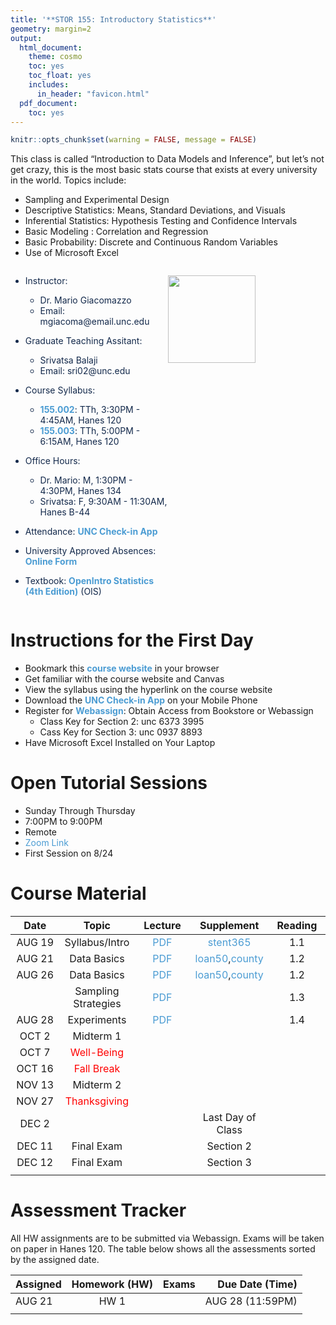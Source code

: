 ```yaml
---
title: '**STOR 155: Introductory Statistics**'
geometry: margin=2
output:
  html_document:
    theme: cosmo
    toc: yes
    toc_float: yes
    includes:
      in_header: "favicon.html"
  pdf_document:
    toc: yes
---
```


```r
knitr::opts_chunk$set(warning = FALSE, message = FALSE) 
```

<style type="text/css">

div {
color: #13294B;
}

#TOC {
  color: #4B9CD3;
}

.list-group-item.active, .list-group-item.active:focus, .list-group-item.active:hover {
  color: #4B9CD3;
  background-color: #13294B;
}

a:link {
    color: #4B9CD3;
    text-decoration: none;
}

a:visited {
        text-decoration: none;
color: #4B9CD3;

}
a:hover {
color: #4B9CD3;
background-color: #13294B;
}

.main-container {
  max-width: 300px;
  margin-left: auto;
  margin-right: auto;
}

.column {
  float: left;
  width: 50%;
}

.row:after {
  content: "";
  display: table;
  clear: both;
} 

</style>
This class is called "Introduction to Data Models and Inference", but let's not get crazy, this is the most basic stats course that exists at every university in the world. Topics include: 

- Sampling and Experimental Design
- Descriptive Statistics: Means, Standard Deviations, and Visuals
- Inferential Statistics: Hypothesis Testing and Confidence Intervals
- Basic Modeling : Correlation and Regression
- Basic Probability: Discrete and Continuous Random Variables
- Use of Microsoft Excel

<div class="row">
  <div class="column">

- Instructor: 
    - Dr. Mario Giacomazzo
    - Email: mgiacoma@email.unc.edu

- Graduate Teaching Assitant: 
    - Srivatsa Balaji
    - Email: sri02@unc.edu

- Course Syllabus: 
    - **[155.002](Syllabi/STOR155_002_SYLLABUS.pdf)**: TTh, 3:30PM - 4:45AM, Hanes 120
    - **[155.003](Syllabi/STOR155_003_SYLLABUS.pdf)**: TTh, 5:00PM - 6:15AM, Hanes 120

- Office Hours: 
    - Dr. Mario: M, 1:30PM - 4:30PM, Hanes 134
    - Srivatsa: F, 9:30AM - 11:30AM, Hanes B-44
    
- Attendance: **[UNC Check-in App](https://unccheckin.unc.edu/)**

- University Approved Absences: **[Online Form](https://uaao.unc.edu/submit-a-request/)**

- Textbook: **[OpenIntro Statistics (4th Edition)](Textbooks/STOR 155 Textbook 2019 Edition.pdf)** (OIS)

  </div>
  <div class="column">
  <img src="UNC_Logo.png" width="140px" height="auto">
  </div>
</div> 

# **Instructions for the First Day**
- Bookmark this **[course website](https://supermariogiacomazzo.github.io/STOR155_WEBSITE/)** in your browser
- Get familiar with the course website and Canvas
- View the syllabus using the hyperlink on the course website
- Download the **[UNC Check-in App](https://unccheckin.unc.edu/#studentFAQ)** on your Mobile Phone
- Register for **[Webassign](https://www.webassign.net/)**: Obtain Access from Bookstore or Webassign
    - Class Key for Section 2: unc 6373 3995
    - Cass Key for Section 3: unc 0937 8893 
- Have Microsoft Excel Installed on Your Laptop

# **Open Tutorial Sessions**
- Sunday Through Thursday
- 7:00PM to 9:00PM
- Remote
- [Zoom Link](https://unc.zoom.us/j/91025408971)
- First Session on 8/24

# **Course Material**

| Date | Topic | Lecture | Supplement |Reading|
|:---------:|:---------:|:---------:|:---------:|:---------:|
| AUG 19 | Syllabus/Intro |[PDF](Lectures/Lecture1/Section_1_1.pdf)|[stent365](https://github.com/SuperMarioGiacomazzo/STOR155_WEBSITE/raw/refs/heads/main/Lectures/Lecture1/stent365.xlsx)|1.1|
| AUG 21 | Data Basics |[PDF](Lectures/Lecture2/Section_1_2.pdf)|[loan50](https://github.com/SuperMarioGiacomazzo/STOR155_WEBSITE/raw/refs/heads/main/Lectures/Lecture2/loan50.xlsx),[county](https://github.com/SuperMarioGiacomazzo/STOR155_WEBSITE/raw/refs/heads/main/Lectures/Lecture2/county.xlsx)|1.2|
| AUG 26 | Data Basics |[PDF](Lectures/Lecture2/Section_1_2.pdf)|[loan50](https://github.com/SuperMarioGiacomazzo/STOR155_WEBSITE/raw/refs/heads/main/Lectures/Lecture2/loan50.xlsx),[county](https://github.com/SuperMarioGiacomazzo/STOR155_WEBSITE/raw/refs/heads/main/Lectures/Lecture2/county.xlsx)|1.2|
|  |Sampling Strategies|[PDF](Lectures/Lecture3/Section_1_3.pdf)||1.3|
| AUG 28 | Experiments|[PDF](Lectures/Lecture4/Section_1_4.pdf)||1.4|
| OCT 2 | Midterm 1 ||||
| OCT 7| <span style="color: red;">Well-Being</span> ||||
| OCT 16| <span style="color: red;">Fall Break</span> ||||
| NOV 13| Midterm 2 ||||
| NOV 27| <span style="color: red;">Thanksgiving</span> ||||
| DEC 2|  ||Last Day of Class||
| DEC 11| Final Exam ||Section 2||
| DEC 12| Final Exam ||Section 3||
|||||

# **Assessment Tracker**

All HW assignments are to be submitted via Webassign. Exams will be taken on paper in Hanes 120. The table below shows all the assessments sorted by the assigned date. 

| Assigned |Homework (HW) | Exams | Due Date (Time) |
|----------|:--------:|:--------:|----------------:|
|AUG 21| HW 1 | | AUG 28 (11:59PM)|
|          |   |     |             |



 


